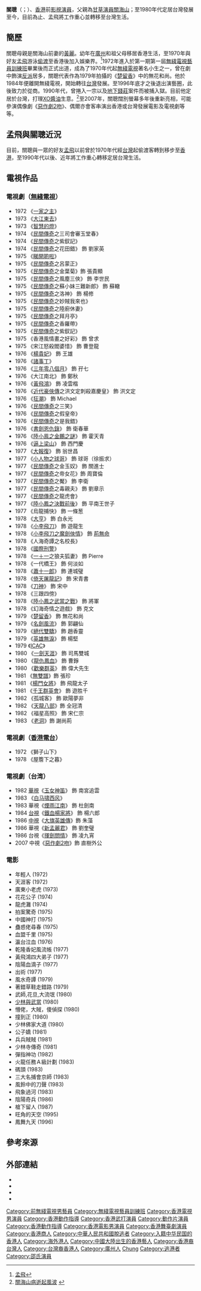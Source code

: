 {{not|關朝聰}}
{{藝人
|姓名 = 關聰
|類型 = 男演員
|圖片 = <!--建議使用自由版權圖像-->
|圖片尺寸 =
|圖片簡介 =
|本名 =
|羅馬拼音 = Kwan Chung
|英文名 =
|暱稱 =
|其他藝名 =
|國籍 = {{ROC}}
|居住地 = 
|民族 = [[漢族|漢族]]
|籍貫 = [[廣東省_(中華民國)|廣東]][[南海縣|南海]]
|出生日期 = {{birth date and age|1953|10|10}}
|出生地點 = {{CHN}}[[廣州市_(中華人民共和國直轄市)|廣州市]]
|逝世日期 =
|逝世地點 =
|職業 = 演員、商人、動作片武術指導、歌手
|語言 =
|教育程度 = 中學
|宗教信仰 =
|配偶 = 陳淑娟
|兒女 =
|父母 = [[關海山|關海山]]（父）<br>[[黃麗|黃麗]]（母）
|音樂類型 =
|演奏樂器 =
|出道地點 = {{BHKG}}
|出道作 =
|出道日期 = {{start date and age|1972}}
|代表作 =
|活躍年代 = 1972年至今
|唱片公司 =
|經紀公司 = [[無綫電視|無綫電視]]（1972年至1984年）
|網站 =
|相關團體 =
|獎項 =
|IMDb = 0477061
|現任成員 =
|過往成員 =
|音樂專輯 =
|電影 =
|主持節目 =
|電視劇 =
|廣播劇 =
|舞台劇 =
|書籍 =
}}

'''關聰'''（{{lang-en|Kwan Chung}}；{{bd|1953年|10月10日||}}）、[[香港|香港]]前[[影視|影視]][[演員|演員]]，父親為[[甘草演員|甘草演員]][[關海山|關海山]]；至1980年代定居台灣發展至今，目前為止、孟飛將工作重心並轉移至台灣生活。

== 簡歷 ==
關聰母親是關海山前妻的[[黃麗|黃麗]]。幼年在[[廣州|廣州]]和祖父母移居香港生活，至1970年與好友[[孟飛|孟飛]]游泳[[偷渡|偷渡]]至香港後加入娛樂界。<ref>[[孟飛|孟飛]]</ref>1972年進入於第一期第一屆[[無綫電視藝員訓練班|無綫電視藝員訓練班]]畢業後而正式出道，成為了1970年代起[[無綫電視|無綫電視]]著名小生之一，曾在劇中飾演[[反派|反派]]居多，關聰代表作為1979年拍攝的《[[楚留香_(1979年電視劇)|楚留香]]》中的無花和尚。他於1984年便離開無綫電視，開始轉往[[台灣|台灣]]發展。至1996年底才之後退出演藝圈，此後致力於從商。1990年代，曾捲入一宗以及[[地下錢莊|地下錢莊]]案件而被捕入獄。目前他定居於台灣，打理[[XO醬|XO醬油]]生意。<ref>[http://www.ce.cn/ent/main/rdyw/200609/13/t20060913_8535438.shtml 關海山病逝起風波] {{webarchive|url=https://web.archive.org/web/20120314033256/http://www.ce.cn/ent/main/rdyw/200609/13/t20060913_8535438.shtml |date=2012-03-14 }}</ref>至2007年，關聰闊別螢幕多年後重新亮相，可能參演偶像劇《[[惡作劇2吻|惡作劇2吻]]》、偶爾亦會客串演出香港或台灣發展電影及電視劇等等。

==孟飛與關聰近況==
目前，關聰與一眾的好友[[孟飛|孟飛]]以前曾於1970年代經[[台灣|台灣]]起偷渡客轉到移步至[[香港|香港]]，至1990年代以後、近年將工作重心轉移定居台灣生活。

== 電視作品 ==
=== 電視劇（[[無綫電視|無綫電視]]）===
*1972 《[[一家之主|一家之主]]》
*1973 《[[大江東去|大江東去]]》
*1973 《[[智慧的燈|智慧的燈]]》
*1974 《[[民間傳奇|民間傳奇]]之三司會審玉堂春》
*1974 《[[民間傳奇|民間傳奇]]之紫釵記》
*1974 《[[民間傳奇|民間傳奇]]之花田錯》 飾 劉家英
*1975 《[[睇開啲啦|睇開啲啦]]》
*1975 《[[民間傳奇|民間傳奇]]之呂蒙正》
*1975 《[[民間傳奇|民間傳奇]]之金葉菊》飾 張貴顯
*1975 《[[民間傳奇|民間傳奇]]之風塵三俠》 飾 李世民
*1975 《[[民間傳奇|民間傳奇]]之蘇小妹三難新郎》 飾 蘇轍
*1975 《[[民間傳奇|民間傳奇]]之洛神》 飾 楊修
*1975 《[[民間傳奇|民間傳奇]]之妙賊我來也》
*1975 《[[民間傳奇|民間傳奇]]之陸廚休妻》
*1975 《[[民間傳奇|民間傳奇]]之拜月亭》
*1975 《[[民間傳奇|民間傳奇]]之香羅帶》
*1975 《[[民間傳奇|民間傳奇]]之紫釵記》
*1975 《香港風情畫之好彩》 飾 曾求
*1975 《宋江怒殺閻婆惜》 飾 曹登龍	
*1976 《[[楊貴妃_(1976年電視劇)|楊貴妃]]》 飾 王雄
*1976 《[[諸事丁|諸事丁]]》
*1976 《[[三年零八個月|三年零八個月]]》 飾 孖七
*1976 《大江南北》 飾 鄭秋	
*1976 《[[黃飛鴻　(1978年電視劇)|黃飛鴻]]》 飾 凌雲楷
*1976 《[[近代豪俠傳|近代豪俠傳]]之洪文定刺殺嘉慶皇》 飾 洪文定
*1976 《[[狂潮|狂潮]]》 飾 Michael	
*1976 《[[民間傳奇|民間傳奇]]之三笑》
*1976 《[[民間傳奇|民間傳奇]]之假皇帝》
*1976 《[[民間傳奇|民間傳奇]]之是我錯》
*1976 《[[書劍恩仇錄　(1976年電視劇)|書劍恩仇錄]]》 飾 衛春華
*1976 《[[陸小鳳_(1976年電視劇)|陸小鳯之金鵬之謎]]》 飾 霍天青
*1976 《[[逼上梁山|逼上梁山]]》 飾 西門慶
*1977 《[[大報復|大報復]]》 飾 翁世昌
*1977 《[[小人物之球哥|小人物之球哥]]》 飾 球哥（徐振求）
*1977 《[[民間傳奇|民間傳奇]]之金玉奴》 飾 關進士
*1977 《[[民間傳奇|民間傳奇]]之帝女花》飾 周寶倫
*1977 《[[民間傳奇|民間傳奇]]之魘》 飾 李衛
*1977 《[[民間傳奇|民間傳奇]]之毒親夫》 飾 劉章示
*1977 《[[民間傳奇|民間傳奇]]之龍虎會》
*1977 《[[陸小鳳之決戰前後|陸小鳳之決戰前後]]》 飾 平南王世子
*1977 《烏龍捕快》 飾 一條葱
*1978 《[[大亨_(電視劇)|大亨]]》 飾 白永光
*1978 《[[小李飛刀　(1978年電視劇)|小李飛刀]]》 飾 遊龍生
*1978 《[[小李飛刀之魔劍俠情|小李飛刀之魔劍俠情]]》 飾 [[荊無命|荊無命]]
*1978 《人海奇譚之名校長》
*1978 《[[國際刑警　(1978年電視劇)|國際刑警]]》
*1978 《[[一＋一|一＋一]]之狼夫狐妻》 飾 Pierre
*1978 《一代橋王》 飾 何淡如
*1978 《[[蕭十一郎_(1978年電視劇)|蕭十一郎]]》 飾 連城璧
*1978 《[[倚天屠龍記　(1978年電視劇)|倚天屠龍記]]》 飾 宋青書
*1978 《[[刀神　(電視劇)|刀神]]》 飾 宋中
*1978 《三跟四傍》
*1978 《[[陸小鳳之武當之戰|陸小鳳之武當之戰]]》 飾 將軍
*1978 《幻海奇情之遊戲》 飾 克文
*1979 《[[楚留香　(1979年電視劇)|楚留香]]》 飾 無花和尚
*1979 《[[名劍風流_(電視劇)|名劍風流]]》 飾 郭翩仙
*1979 《[[絕代雙驕　(1979年電視劇)|絕代雙驕]]》 飾 趙香靈
*1979 《[[英雄無淚|英雄無淚]]》 飾 楊堅
*1979 《[[ICAC　(電視劇)|ICAC]]》
*1980 《[[一劍天涯|一劍天涯]]》 飾 司馬雙城
*1980 《[[龍仇鳳血|龍仇鳳血]]》 飾 曹錚
*1980 《[[歡樂群英|歡樂群英]]》 飾 偉大先生
*1981 《[[無雙譜|無雙譜]]》飾 張珍
*1981 《[[楊門女將|楊門女將]]》 飾 飛龍太子
*1981 《[[千王群英會|千王群英會]]》 飾 遊胜千
*1982 《孤城客》 飾 歐陽夢非
*1982 《[[天龍八部　(1982年電視劇)|天龍八部]]》飾 全冠清
*1982 《福星高照》 飾 宋仁宗
*1983 《[[老洞|老洞]]》飾 謝尚荊

=== 電視劇（[[香港電台|香港電台]]）===
*1972 《獅子山下》
*1978 《屋簷下之暮》 

=== 電視劇（台湾） ===
*1982 [[華視|華視]]《[[玉女神笛|玉女神笛]]》 飾 南宮追雲
*1983 《[[白馬嘯西風_(電視劇)|白马啸西风]]》
*1983 華視《[[煙雨江南|煙雨江南]]》 飾 杜劍南
*1984 [[台視|台視]]《[[鐵血楊家將|鐵血楊家將]]》 飾 楊六郎
*1986 [[中視|中視]]《[[大旗英雄傳_(1986年電視劇)|大旗英雄傳]]》飾 朱藻
*1986 華視《[[新孟麗君|新孟麗君]]》 飾 劉奎璧
*1986 台視《[[揮劍問情|揮劍問情]]》 飾 凌九宵
*2007 中視《[[惡作劇2吻|惡作劇2吻]]》飾 直樹外公

=== 電影 ===
*年輕人 (1972)	 	
*天涯客 (1972)	 	
*廣東小老虎 (1973)	 	
*花花公子 (1974)	 	
*龍虎灘 (1974)	 	
*拍案驚奇 (1975)	 	
*中國神打 (1975)	 	
*蠱惑佬尋春 (1975)	 	
*血盟千里 (1975)	 	
*瀛台泣血 (1976)	 	
*乾隆香妃風流帳 (1977)	 	
*黃飛鴻四大弟子 (1977)	 	
*陰陽血滴子 (1977)	 	
*出術 (1977)	 	
*風水奇譚 (1979)	 	
*著錯草鞋走錯路 (1979)	 	
*武師,花旦,大流氓 (1980)	 	
*[[少林與武當　(1980年電影)|少林與武當]] (1980)	 	
*懵佬，大賊，傻偵探 (1980)	 	
*撞到正 (1980)	 	
*少林佛家大道 (1980)	 	
*公子嬌 (1981)	 	
*兵兵賊賊 (1981)	 	
*少林寺傳奇 (1981)	 	
*彈指神功 (1982)	 	
*火龍任務Ａ級計劃 (1983)	 	
*碼頭 (1983)	 	
*三大名捕會京師 (1983)	 	
*風鈴中的刀聲 (1983)	 	
*飛象過河 (1983)	 	
*陰陽奇兵 (1986)	 	
*槍下留人 (1987)	 	
*旺角的天空 (1995)	 	
*鳳舞九天 (1996)

== 參考來源 ==
{{Reflist}}

== 外部連結 ==
*{{imdb name|0477061}}{{en}}
*{{hkmdb name|5950}}
*{{douban people}}
*{{mtime people|1175210}}

{{DEFAULTSORT:Kwan}}
[[Category:前無綫電視男藝員|Category:前無綫電視男藝員]]
[[Category:無綫電視藝員訓練班|Category:無綫電視藝員訓練班]]
[[Category:香港電視男演員|Category:香港電視男演員]]
[[Category:香港動作指導|Category:香港動作指導]]
[[Category:香港武打演員|Category:香港武打演員]]
[[Category:動作片演員|Category:動作片演員]]
[[Category:香港動作指導|Category:香港動作指導]]
[[Category:香港電影男演員|Category:香港電影男演員]]
[[Category:香港舞臺劇演員|Category:香港舞臺劇演員]]
[[Category:香港商人|Category:香港商人]]
[[Category:中華人民共和國脫逃者|Category:中華人民共和國脫逃者]]
[[Category:入籍中华民国的香港人|Category:入籍中华民国的香港人]]
[[Category:海外港人|Category:海外港人]]
[[Category:中國大陸出生的香港藝人|Category:中國大陸出生的香港藝人]]
[[Category:香港裔台灣人|Category:香港裔台灣人]]
[[Category:台灣裔香港人|Category:台灣裔香港人]]
[[Category:廣州人|Category:廣州人]]
[[Category:關姓|Chung]]
[[Category:逃港者|Category:逃港者]]
[[Category:邵氏演員|Category:邵氏演員]]